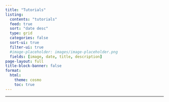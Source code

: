 ```yaml
---
title: "Tutorials" 
listing:
  contents: "tutorials"
  feed: true
  sort: "date desc"
  type: grid
  categories: false
  sort-ui: true
  filter-ui: true
  #image-placeholder: images/image-placeholder.png
  fields: [image, date, title, description]
page-layout: full
title-block-banner: false
format:
  html:
    theme: cosmo
    toc: true
---
```


----

